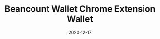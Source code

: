 ---
title: Beancount Wallet Chrome Extension Wallet
category: Exchanges & wallet
status: publish
date: 2020-12-17
slug: Beancount Wallet is a browser extension for crypto tokens. You can create or import accounts, and send or receive tokens instantly with it.
logo: /img/Beancount Wallet Chrome Extension Wallet.png
featured_img: https://wp.gcap1.iotex.io/wp-content/uploads/2020/12/beancount-wallet-header-300x169.png
website: https://beancount.io/wallet/
twitter:
telegram:
---